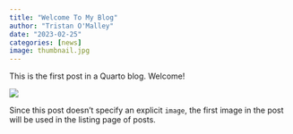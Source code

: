 ```yaml
---
title: "Welcome To My Blog"
author: "Tristan O'Malley"
date: "2023-02-25"
categories: [news]
image: thumbnail.jpg
---
```


This is the first post in a Quarto blog. Welcome!

![](thumbnail.jpg)

Since this post doesn't specify an explicit `image`, the first image in the post will be used in the listing page of posts.
